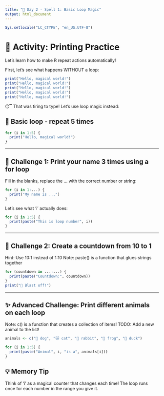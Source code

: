 ```yaml
---
title: "🔮 Day 2 - Spell 1: Basic Loop Magic"
output: html_document
---
```


```r
Sys.setlocale("LC_CTYPE", "en_US.UTF-8")
```

# 🎈 Activity: Printing Practice
Let's learn how to make R repeat actions automatically!

First, let's see what happens WITHOUT a loop:

```r
print("Hello, magical world!")
print("Hello, magical world!")
print("Hello, magical world!")
print("Hello, magical world!")
print("Hello, magical world!")
```

😴 That was tiring to type! Let's use loop magic instead:

## 🌟 Basic loop - repeat 5 times

```r
for (i in 1:5) {
  print("Hello, magical world!")
}
```

---

## 🎯 Challenge 1: Print your name 3 times using a for loop
Fill in the blanks, replace the ... with the correct number or string:

```r
for (i in 1:...) {
  print("My name is ...")
}
```

Let's see what 'i' actually does:

```r
for (i in 1:5) {
  print(paste("This is loop number", i))
}
```

---

## 🎯 Challenge 2: Create a countdown from 10 to 1
Hint: Use 10:1 instead of 1:10
Note: paste() is a function that glues strings together

```r
for (countdown in ...:...) {
  print(paste("Countdown:", countdown))
}
print("🚀 Blast off!")
```

---

## ✨ Advanced Challenge: Print different animals on each loop
Note: c() is a function that creates a collection of items!
TODO: Add a new animal to the list!

```r
animals <- c("🐶 dog", "🐱 cat", "🐰 rabbit", "🐸 frog", "🦆 duck")

for (i in 1:5) {
  print(paste("Animal", i, "is a", animals[i]))
}
```

## 💡 Memory Tip
Think of 'i' as a magical counter that changes each time!
The loop runs once for each number in the range you give it.